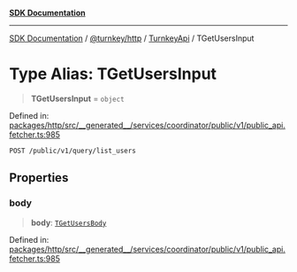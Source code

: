 [**SDK Documentation**](../../../../../README.mdx)

***

[SDK Documentation](../../../../../packages.mdx) / [@turnkey/http](../../../README.mdx) / [TurnkeyApi](../README.mdx) / TGetUsersInput

# Type Alias: TGetUsersInput

> **TGetUsersInput** = `object`

Defined in: [packages/http/src/\_\_generated\_\_/services/coordinator/public/v1/public\_api.fetcher.ts:985](https://github.com/tkhq/sdk/blob/e1b1a69bdd608320aaf03cc2dbbf68dc0c52b28d/packages/http/src/__generated__/services/coordinator/public/v1/public_api.fetcher.ts#L985)

`POST /public/v1/query/list_users`

## Properties

### body

> **body**: [`TGetUsersBody`](TGetUsersBody.mdx)

Defined in: [packages/http/src/\_\_generated\_\_/services/coordinator/public/v1/public\_api.fetcher.ts:985](https://github.com/tkhq/sdk/blob/e1b1a69bdd608320aaf03cc2dbbf68dc0c52b28d/packages/http/src/__generated__/services/coordinator/public/v1/public_api.fetcher.ts#L985)
